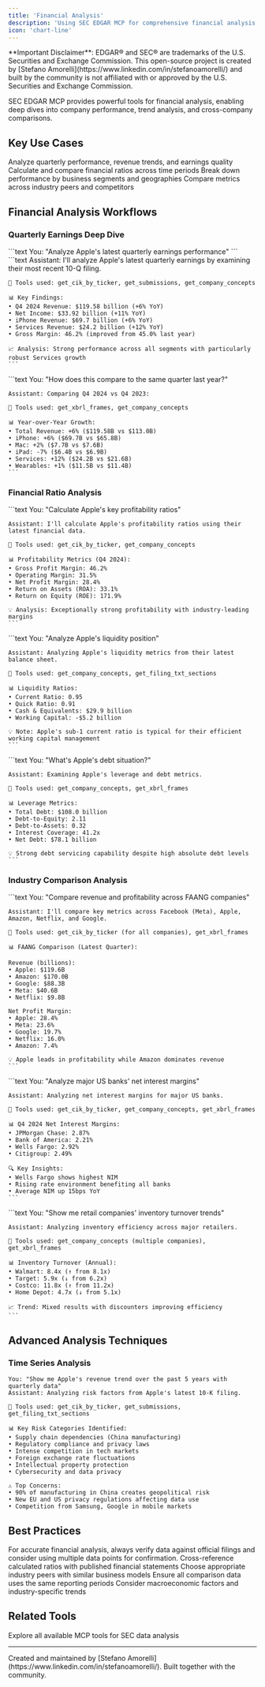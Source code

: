 ```yaml
---
title: 'Financial Analysis'
description: 'Using SEC EDGAR MCP for comprehensive financial analysis'
icon: 'chart-line'
---
```


<Warning>
**Important Disclaimer**: EDGAR® and SEC® are trademarks of the U.S. Securities and Exchange Commission. This open-source project is created by [Stefano Amorelli](https://www.linkedin.com/in/stefanoamorelli/) and built by the community is not affiliated with or approved by the U.S. Securities and Exchange Commission.
</Warning>

SEC EDGAR MCP provides powerful tools for financial analysis, enabling deep dives into company performance, trend analysis, and cross-company comparisons.

## Key Use Cases

<CardGroup cols={2}>
  <Card title="Quarterly Earnings Analysis" icon="chart-bar">
    Analyze quarterly performance, revenue trends, and earnings quality
  </Card>
  <Card title="Ratio Analysis" icon="calculator">
    Calculate and compare financial ratios across time periods
  </Card>
  <Card title="Segment Performance" icon="chart-pie">
    Break down performance by business segments and geographies
  </Card>
  <Card title="Peer Comparison" icon="scale-balanced">
    Compare metrics across industry peers and competitors
  </Card>
</CardGroup>

## Financial Analysis Workflows

### Quarterly Earnings Deep Dive

<Steps>
  <Step title="Request Analysis">
    ```text
    You: "Analyze Apple's latest quarterly earnings performance"
    ```
  </Step>
  
  <Step title="AI Assistant Response">
    ```text
    Assistant: I'll analyze Apple's latest quarterly earnings by examining their most recent 10-Q filing.
    
    🔧 Tools used: get_cik_by_ticker, get_submissions, get_company_concepts
    
    📊 Key Findings:
    • Q4 2024 Revenue: $119.58 billion (+6% YoY)
    • Net Income: $33.92 billion (+11% YoY)
    • iPhone Revenue: $69.7 billion (+6% YoY)
    • Services Revenue: $24.2 billion (+12% YoY)
    • Gross Margin: 46.2% (improved from 45.0% last year)
    
    📈 Analysis: Strong performance across all segments with particularly robust Services growth
    ```
  </Step>
  
  <Step title="Follow-up Query">
    ```text
    You: "How does this compare to the same quarter last year?"
    
    Assistant: Comparing Q4 2024 vs Q4 2023:
    
    🔧 Tools used: get_xbrl_frames, get_company_concepts
    
    📊 Year-over-Year Growth:
    • Total Revenue: +6% ($119.58B vs $113.0B)
    • iPhone: +6% ($69.7B vs $65.8B)
    • Mac: +2% ($7.7B vs $7.6B)
    • iPad: -7% ($6.4B vs $6.9B)
    • Services: +12% ($24.2B vs $21.6B)
    • Wearables: +1% ($11.5B vs $11.4B)
    ```
  </Step>
</Steps>

### Financial Ratio Analysis

<Tabs>
  <Tab title="Profitability Ratios">
    ```text
    You: "Calculate Apple's key profitability ratios"
    
    Assistant: I'll calculate Apple's profitability ratios using their latest financial data.
    
    🔧 Tools used: get_cik_by_ticker, get_company_concepts
    
    📊 Profitability Metrics (Q4 2024):
    • Gross Profit Margin: 46.2%
    • Operating Margin: 31.5%
    • Net Profit Margin: 28.4%
    • Return on Assets (ROA): 33.1%
    • Return on Equity (ROE): 171.9%
    
    💡 Analysis: Exceptionally strong profitability with industry-leading margins
    ```
  </Tab>
  
  <Tab title="Liquidity Ratios">
    ```text
    You: "Analyze Apple's liquidity position"
    
    Assistant: Analyzing Apple's liquidity metrics from their latest balance sheet.
    
    🔧 Tools used: get_company_concepts, get_filing_txt_sections
    
    📊 Liquidity Ratios:
    • Current Ratio: 0.95
    • Quick Ratio: 0.91
    • Cash & Equivalents: $29.9 billion
    • Working Capital: -$5.2 billion
    
    💡 Note: Apple's sub-1 current ratio is typical for their efficient working capital management
    ```
  </Tab>
  
  <Tab title="Leverage Ratios">
    ```text
    You: "What's Apple's debt situation?"
    
    Assistant: Examining Apple's leverage and debt metrics.
    
    🔧 Tools used: get_company_concepts, get_xbrl_frames
    
    📊 Leverage Metrics:
    • Total Debt: $108.0 billion
    • Debt-to-Equity: 2.11
    • Debt-to-Assets: 0.32
    • Interest Coverage: 41.2x
    • Net Debt: $78.1 billion
    
    💡 Strong debt servicing capability despite high absolute debt levels
    ```
  </Tab>
</Tabs>

### Industry Comparison Analysis

<AccordionGroup>
  <Accordion title="Tech Giants Comparison" icon="microchip">
    ```text
    You: "Compare revenue and profitability across FAANG companies"
    
    Assistant: I'll compare key metrics across Facebook (Meta), Apple, Amazon, Netflix, and Google.
    
    🔧 Tools used: get_cik_by_ticker (for all companies), get_xbrl_frames
    
    📊 FAANG Comparison (Latest Quarter):
    
    Revenue (billions):
    • Apple: $119.6B
    • Amazon: $170.0B
    • Google: $88.3B
    • Meta: $40.6B
    • Netflix: $9.8B
    
    Net Profit Margin:
    • Apple: 28.4%
    • Meta: 23.6%
    • Google: 19.7%
    • Netflix: 16.0%
    • Amazon: 7.4%
    
    💡 Apple leads in profitability while Amazon dominates revenue
    ```
  </Accordion>
  
  <Accordion title="Banking Sector Analysis" icon="building-columns">
    ```text
    You: "Analyze major US banks' net interest margins"
    
    Assistant: Analyzing net interest margins for major US banks.
    
    🔧 Tools used: get_cik_by_ticker, get_company_concepts, get_xbrl_frames
    
    📊 Q4 2024 Net Interest Margins:
    • JPMorgan Chase: 2.87%
    • Bank of America: 2.21%
    • Wells Fargo: 2.92%
    • Citigroup: 2.49%
    
    🔍 Key Insights:
    • Wells Fargo shows highest NIM
    • Rising rate environment benefiting all banks
    • Average NIM up 15bps YoY
    ```
  </Accordion>
  
  <Accordion title="Retail Industry Trends" icon="store">
    ```text
    You: "Show me retail companies' inventory turnover trends"
    
    Assistant: Analyzing inventory efficiency across major retailers.
    
    🔧 Tools used: get_company_concepts (multiple companies), get_xbrl_frames
    
    📊 Inventory Turnover (Annual):
    • Walmart: 8.4x (↑ from 8.1x)
    • Target: 5.9x (↓ from 6.2x)
    • Costco: 11.8x (↑ from 11.2x)
    • Home Depot: 4.7x (↓ from 5.1x)
    
    📈 Trend: Mixed results with discounters improving efficiency
    ```
  </Accordion>
</AccordionGroup>

## Advanced Analysis Techniques

### Time Series Analysis

```text
You: "Show me Apple's revenue trend over the past 5 years with quarterly data"
Assistant: Analyzing risk factors from Apple's latest 10-K filing.

🔧 Tools used: get_cik_by_ticker, get_submissions, get_filing_txt_sections

📊 Key Risk Categories Identified:
• Supply chain dependencies (China manufacturing)
• Regulatory compliance and privacy laws
• Intense competition in tech markets
• Foreign exchange rate fluctuations
• Intellectual property protection
• Cybersecurity and data privacy

⚠️ Top Concerns:
• 90% of manufacturing in China creates geopolitical risk
• New EU and US privacy regulations affecting data use
• Competition from Samsung, Google in mobile markets
```

## Best Practices

<Info>
  For accurate financial analysis, always verify data against official filings and consider using multiple data points for confirmation.
</Info>

<Steps>
  <Step title="Data Validation">
    Cross-reference calculated ratios with published financial statements
  </Step>
  
  <Step title="Peer Selection">
    Choose appropriate industry peers with similar business models
  </Step>
  
  <Step title="Time Period Consistency">
    Ensure all comparison data uses the same reporting periods
  </Step>
  
  <Step title="Contextual Analysis">
    Consider macroeconomic factors and industry-specific trends
  </Step>
</Steps>

## Related Tools

<CardGroup cols={2}>
  <Card title="MCP Tools" href="/tools/overview">
    Explore all available MCP tools for SEC data analysis
  </Card>
</CardGroup>

---

<Note>
Created and maintained by [Stefano Amorelli](https://www.linkedin.com/in/stefanoamorelli/). Built together with the community.
</Note>
